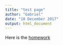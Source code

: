 ```yaml
---
title: "test page"
author: "Gabriel"
date: "10 December 2017"
output: html_document
---
```


Here is the [homework](junk/raw_data.csv)